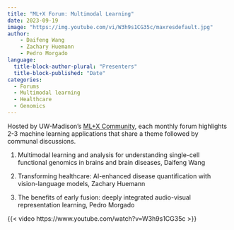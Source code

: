 ```yaml
---
title: "ML+X Forum: Multimodal Learning"
date: 2023-09-19
image: "https://img.youtube.com/vi/W3h9s1CG35c/maxresdefault.jpg"
author:
    - Daifeng Wang
    - Zachary Huemann
    - Pedro Morgado
language: 
  title-block-author-plural: "Presenters"
  title-block-published: "Date"
categories:
  - Forums
  - Multimodal learning
  - Healthcare
  - Genomics
---
```


Hosted by UW-Madison's [ML+X Community](https://datascience.wisc.edu/ml-community), each monthly forum highlights 2-3 machine learning applications that share a theme followed by communal discussions.

1. Multimodal learning and analysis for understanding single-cell functional genomics in brains and brain diseases, Daifeng Wang

2. Transforming healthcare: AI-enhanced disease quantification with vision-language models, Zachary Huemann

3. The benefits of early fusion: deeply integrated audio-visual representation learning, Pedro Morgado

{{< video https://www.youtube.com/watch?v=W3h9s1CG35c >}}